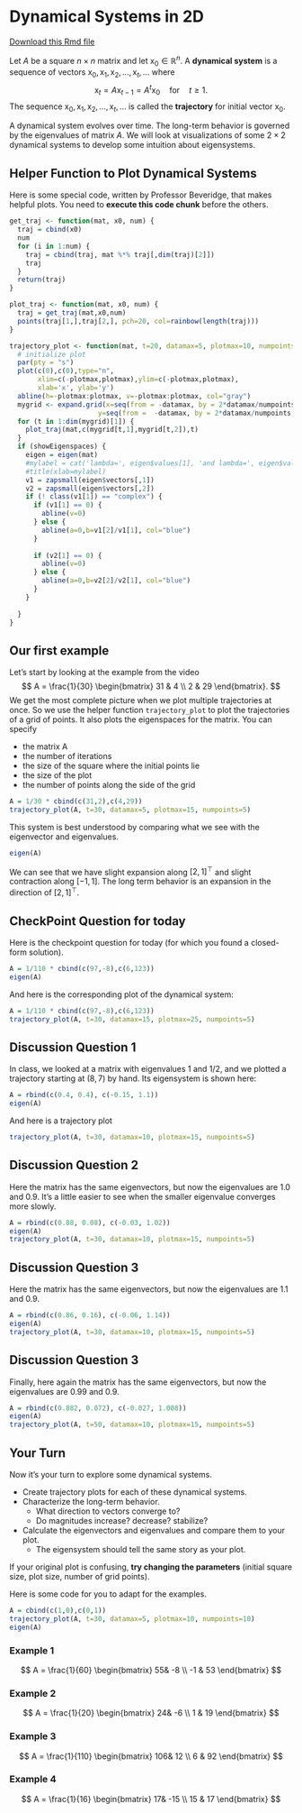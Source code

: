 

# Dynamical Systems in 2D

[Download this Rmd file](https://github.com/Tom-Halverson/math236_s21/blob/main/07-dynamical-system.Rmd)


Let $A$ be a square $n \times n$ matrix and let $\mathsf{x}_0 \in \mathbb{R}^n$. A **dynamical system** is a sequence of vectors $\mathsf{x}_0,\mathsf{x}_1,\mathsf{x}_2, \ldots, \mathsf{x}_t, \ldots$ where
$$
\mathsf{x}_{t} = A \mathsf{x}_{t-1} = A^t \mathsf{x}_0 \quad \mbox{for} \quad t \geq 1.
$$
The sequence $\mathsf{x}_0,\mathsf{x}_1,\mathsf{x}_2, \ldots, \mathsf{x}_t, \ldots$ is called the **trajectory** for initial vector $\mathsf{x}_0$.

A dynamical system evolves over time. The long-term behavior is governed by the eigenvalues of matrix $A$. We will look at visualizations of some $2 \times 2$ dynamical systems to develop some intuition about eigensystems.

## Helper Function to Plot Dynamical Systems

Here is some special code,  written by Professor Beveridge, that makes helpful plots. You need to  **execute this code chunk** before the others.

```r
get_traj <- function(mat, x0, num) {
  traj = cbind(x0) 
  num
  for (i in 1:num) {
    traj = cbind(traj, mat %*% traj[,dim(traj)[2]])
    traj
  }
  return(traj)
}

plot_traj <- function(mat, x0, num) {
  traj = get_traj(mat,x0,num)
  points(traj[1,],traj[2,], pch=20, col=rainbow(length(traj)))
}

trajectory_plot <- function(mat, t=20, datamax=5, plotmax=10, numpoints=10, showEigenspaces=TRUE) {
  # initialize plot
  par(pty = "s")
  plot(c(0),c(0),type="n",
       xlim=c(-plotmax,plotmax),ylim=c(-plotmax,plotmax),
       xlab='x', ylab='y')
  abline(h=-plotmax:plotmax, v=-plotmax:plotmax, col="gray")
  mygrid <- expand.grid(x=seq(from = -datamax, by = 2*datamax/numpoints, l = numpoints+1),
                      y=seq(from =  -datamax, by = 2*datamax/numpoints, l = numpoints+1))
  for (t in 1:dim(mygrid)[1]) {
    plot_traj(mat,c(mygrid[t,1],mygrid[t,2]),t)
  }
  if (showEigenspaces) {
    eigen = eigen(mat)
    #mylabel = cat('lambda=', eigen$values[1], 'and lambda=', eigen$values[2])
    #title(xlab=mylabel)
    v1 = zapsmall(eigen$vectors[,1])
    v2 = zapsmall(eigen$vectors[,2])
    if (! class(v1[1]) == "complex") {
      if (v1[1] == 0) {
        abline(v=0)
      } else {
        abline(a=0,b=v1[2]/v1[1], col="blue")
      } 
      
      if (v2[1] == 0) {
        abline(v=0)
      } else {
        abline(a=0,b=v2[2]/v2[1], col="blue")
      }   
    }
    
  }
}
```



## Our first example

Let's start by looking at the example from the video
$$
A = \frac{1}{30}
\begin{bmatrix}
31 & 4 \\ 2 & 29
\end{bmatrix}.
$$
We get the most complete picture when we plot multiple trajectories at once. So we use the helper function `trajectory_plot` to plot the trajectories of a grid of points. It also plots the eigenspaces for the matrix. You can specify 

* the matrix A
* the number of iterations
* the size of the square where the initial points lie
* the size of the plot
* the number of points along the side of the grid


```r
A = 1/30 * cbind(c(31,2),c(4,29))
trajectory_plot(A, t=30, datamax=5, plotmax=15, numpoints=5)
```

This system is best understood by comparing what we see with the eigenvector and eigenvalues.
```r
eigen(A)
```
We can see that we have slight expansion along $[ 2, 1]^{\top}$ and slight contraction along $[-1,1]$. The long term behavior is an expansion in the direction of $[2, 1]^{\top}$.

## CheckPoint Question for today

Here is the checkpoint question for today (for which you found a closed-form solution).
```r
A = 1/110 * cbind(c(97,-8),c(6,123))
eigen(A)
```

And here is the corresponding plot of the dynamical system:
```r
A = 1/110 * cbind(c(97,-8),c(6,123))
trajectory_plot(A, t=30, datamax=15, plotmax=25, numpoints=5)
```

## Discussion Question 1

In class, we looked at a matrix with eigenvalues 1 and 1/2, and we plotted a trajectory starting at $(8,7)$ by hand. Its eigensystem is shown here:

```r
A = rbind(c(0.4, 0.4), c(-0.15, 1.1))
eigen(A)
```

And here is a trajectory plot
```r
trajectory_plot(A, t=30, datamax=10, plotmax=15, numpoints=5)
```

## Discussion Question 2

Here the  matrix has the same eigenvectors, but now the eigenvalues are 1.0 and 0.9. It's a little easier to see when the smaller eigenvalue converges more slowly.

```r
A = rbind(c(0.88, 0.08), c(-0.03, 1.02))
eigen(A)
trajectory_plot(A, t=30, datamax=10, plotmax=15, numpoints=5)
```

## Discussion Question 3

Here the  matrix has the same eigenvectors, but now the eigenvalues are 1.1 and 0.9. 

```r
A = rbind(c(0.86, 0.16), c(-0.06, 1.14))
eigen(A)
trajectory_plot(A, t=30, datamax=10, plotmax=15, numpoints=5)
```
## Discussion Question 3

Finally, here again the  matrix has the same eigenvectors, but now the eigenvalues are 0.99 and 0.9. 


```r
A = rbind(c(0.882, 0.072), c(-0.027, 1.008))
eigen(A)
trajectory_plot(A, t=50, datamax=10, plotmax=15, numpoints=5)
```


## Your Turn

Now it's your turn to explore some dynamical systems. 

* Create trajectory plots for each of these dynamical systems.
* Characterize the long-term behavior. 
    + What direction to vectors converge to?
    + Do magnitudes increase? decrease? stabilize?
* Calculate the eigenvectors and eigenvalues and compare them to your plot.
    + The eigensystem should tell the same story as your plot.


If your original plot is confusing, **try changing the parameters** (initial square size, plot size, number of grid points). 

Here is some code for you to adapt for the examples.

```r
A = cbind(c(1,0),c(0,1))
trajectory_plot(A, t=30, datamax=5, plotmax=10, numpoints=10)
eigen(A)

```

### Example 1

$$
A =  \frac{1}{60}
\begin{bmatrix}
55& -8 \\
-1 & 53
\end{bmatrix}
$$

### Example 2

$$
A =  \frac{1}{20}
\begin{bmatrix}
24& -6 \\
1 & 19
\end{bmatrix}
$$



### Example 3

$$
A =  \frac{1}{110}
\begin{bmatrix}
106& 12 \\
6 & 92
\end{bmatrix}
$$

### Example 4

$$
A =  \frac{1}{16}
\begin{bmatrix}
17& -15 \\
15 & 17
\end{bmatrix}
$$





